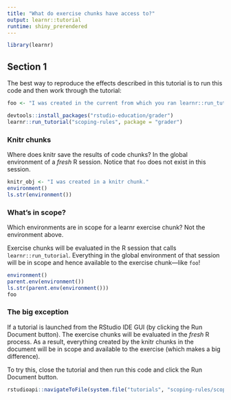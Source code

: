 ```yaml
---
title: "What do exercise chunks have access to?"
output: learnr::tutorial
runtime: shiny_prerendered
---
```


```r
library(learnr)
```

## Section 1

The best way to reproduce the effects described in this tutorial is to run this code and then work through the tutorial:

```r
foo <- "I was created in the current from which you ran learnr::run_tutorial" # this will be significant

devtools::install_packages("rstudio-education/grader")
learnr::run_tutorial("scoping-rules", package = "grader")
```

### Knitr chunks

Where does knitr save the results of code chunks? In the global environment of a _fresh_ R session. Notice that `foo` does not exist in this session.

```r
knitr_obj <- "I was created in a knitr chunk."
environment()
ls.str(environment())
```

### What's in scope?

Which environments are in scope for a learnr exercise chunk? Not the environment above.

Exercise chunks will be evaluated in the R session that calls `learnr::run_tutorial`. Everything in the global environment of that session will be in scope and hence available to the exercise chunk---like `foo`! 

```r
environment()
parent.env(environment())
ls.str(parent.env(environment()))
foo
```

### The big exception

If a tutorial is launched from the RStudio IDE GUI (by clicking the Run Document button). The exercise chunks will be evaluated in the _fresh_ R process. As a result, everything created by the knitr chunks in the document will be in scope and available to the exercise (which makes a big difference).

To try this, close the tutorial and then run this code and click the Run Document button.

```r
rstudioapi::navigateToFile(system.file("tutorials", "scoping-rules/scoping-rules.Rmd", package = "grader"))
```

